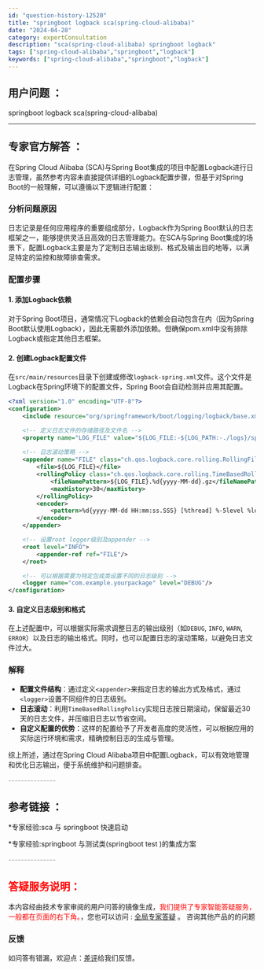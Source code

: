 ```yaml
---
id: "question-history-12520"
title: "springboot logback sca(spring-cloud-alibaba)"
date: "2024-04-28"
category: expertConsultation
description: "sca(spring-cloud-alibaba) springboot logback"
tags: ["spring-cloud-alibaba","springboot","logback"]
keywords: ["spring-cloud-alibaba","springboot","logback"]
---
```


## 用户问题 ： 
 springboot logback sca(spring-cloud-alibaba) 

---------------
## 专家官方解答 ：

在Spring Cloud Alibaba (SCA)与Spring Boot集成的项目中配置Logback进行日志管理，虽然参考内容未直接提供详细的Logback配置步骤，但基于对Spring Boot的一般理解，可以遵循以下逻辑进行配置：

### 分析问题原因
日志记录是任何应用程序的重要组成部分，Logback作为Spring Boot默认的日志框架之一，能够提供灵活且高效的日志管理能力。在SCA与Spring Boot集成的场景下，配置Logback主要是为了定制日志输出级别、格式及输出目的地等，以满足特定的监控和故障排查需求。

### 配置步骤
#### 1. 添加Logback依赖
对于Spring Boot项目，通常情况下Logback的依赖会自动包含在内（因为Spring Boot默认使用Logback），因此无需额外添加依赖。但确保pom.xml中没有排除Logback或指定其他日志框架。

#### 2. 创建Logback配置文件
在`src/main/resources`目录下创建或修改`logback-spring.xml`文件。这个文件是Logback在Spring环境下的配置文件，Spring Boot会自动检测并应用其配置。

```xml
<?xml version="1.0" encoding="UTF-8"?>
<configuration>
    <include resource="org/springframework/boot/logging/logback/base.xml"/>

    <!-- 定义日志文件的存储路径及文件名 -->
    <property name="LOG_FILE" value="${LOG_FILE:-${LOG_PATH:-./logs}/spring-boot.log}"/>
    
    <!-- 日志滚动策略 -->
    <appender name="FILE" class="ch.qos.logback.core.rolling.RollingFileAppender">
        <file>${LOG_FILE}</file>
        <rollingPolicy class="ch.qos.logback.core.rolling.TimeBasedRollingPolicy">
            <fileNamePattern>${LOG_FILE}.%d{yyyy-MM-dd}.gz</fileNamePattern>
            <maxHistory>30</maxHistory>
        </rollingPolicy>
        <encoder>
            <pattern>%d{yyyy-MM-dd HH:mm:ss.SSS} [%thread] %-5level %logger{36} - %msg%n</pattern>
        </encoder>
    </appender>

    <!-- 设置root logger级别及appender -->
    <root level="INFO">
        <appender-ref ref="FILE"/>
    </root>

    <!-- 可以根据需要为特定包或类设置不同的日志级别 -->
    <logger name="com.example.yourpackage" level="DEBUG"/>
</configuration>
```

#### 3. 自定义日志级别和格式
在上述配置中，可以根据实际需求调整日志的输出级别（如`DEBUG`, `INFO`, `WARN`, `ERROR`）以及日志的输出格式。同时，也可以配置日志的滚动策略，以避免日志文件过大。

### 解释
- **配置文件结构**：通过定义`<appender>`来指定日志的输出方式及格式，通过`<logger>`设置不同组件的日志级别。
- **日志滚动**：利用`TimeBasedRollingPolicy`实现日志按日期滚动，保留最近30天的日志文件，并压缩旧日志以节省空间。
- **自定义配置的优势**：这样的配置给予了开发者高度的灵活性，可以根据应用的实际运行环境和需求，精确控制日志的生成与管理。

综上所述，通过在Spring Cloud Alibaba项目中配置Logback，可以有效地管理和优化日志输出，便于系统维护和问题排查。


<font color="#949494">---------------</font> 


## 参考链接 ：

*专家经验:sca 与 springboot 快速启动 
 
 *专家经验:springboot 与测试类(springboot test )的集成方案 


 <font color="#949494">---------------</font> 
 


## <font color="#FF0000">答疑服务说明：</font> 

本内容经由技术专家审阅的用户问答的镜像生成，<font color="#FF0000">我们提供了专家智能答疑服务，一般都在页面的右下角。</font>，您也可以访问 : [全局专家答疑](https://opensource.alibaba.com/chatBot) 。 咨询其他产品的的问题

### 反馈
如问答有错漏，欢迎点：[差评](https://ai.nacos.io/user/feedbackByEnhancerGradePOJOID?enhancerGradePOJOId=12613)给我们反馈。
